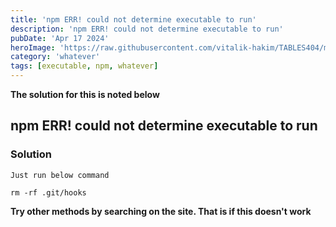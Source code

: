 ---
title: 'npm ERR! could not determine executable to run'
description: 'npm ERR! could not determine executable to run'
pubDate: 'Apr 17 2024'
heroImage: 'https://raw.githubusercontent.com/vitalik-hakim/TABLES404/main/error_b/misc.png'
category: 'whatever'
tags: [executable, npm, whatever]
---

**The solution for this is noted below**

## npm ERR! could not determine executable to run

### Solution

```whatever
Just run below command

rm -rf .git/hooks
```
**Try other methods by searching on the site. That is if this doesn't work**

